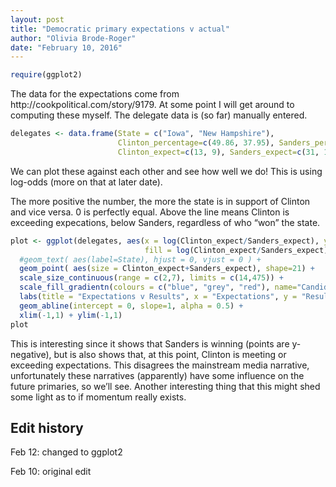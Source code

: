 ```yaml
---
layout: post
title: "Democratic primary expectations v actual"
author: "Olivia Brode-Roger"
date: "February 10, 2016"
---
```


```r
require(ggplot2)
```

The data for the expectations come from http://cookpolitical.com/story/9179. At some point I will get around to computing these myself.
The delegate data is (so far) manually entered.

```r
delegates <- data.frame(State = c("Iowa", "New Hampshire"),
                        Clinton_percentage=c(49.86, 37.95), Sanders_percentage=c(49.57, 60.4),
                        Clinton_expect=c(13, 9), Sanders_expect=c(31, 15))
```

We can plot these against each other and see how well we do!
This is using log-odds (more on that at later date).

The more positive the number, the more the state is in support of Clinton and vice versa. 0 is perfectly equal. Above the line means Clinton is exceeding expecations, below Sanders, regardless of who "won" the state.

```r
plot <- ggplot(delegates, aes(x = log(Clinton_expect/Sanders_expect), y = log(Clinton_percentage/Sanders_percentage),
                              fill = log(Clinton_expect/Sanders_expect) - log(Clinton_percentage/Sanders_percentage))) +
  #geom_text( aes(label=State), hjust = 0, vjust = 0 ) +
  geom_point( aes(size = Clinton_expect+Sanders_expect), shape=21) +
  scale_size_continuous(range = c(2,7), limits = c(14,475)) +
  scale_fill_gradientn(colours = c("blue", "grey", "red"), name="Candidate ahead", limits=c(-2,2)) +
  labs(title = "Expectations v Results", x = "Expectations", y = "Results", size = "Total delegates") +
  geom_abline(intercept = 0, slope=1, alpha = 0.5) +
  xlim(-1,1) + ylim(-1,1)
plot
```

This is interesting since it shows that Sanders is winning (points are y-negative), but is also shows that, at this point, Clinton is meeting or exceeding expectations. This disagrees the mainstream media narrative, unfortunately these narratives (apparently) have some influence on the future primaries, so we'll see.
Another interesting thing that this might shed some light as to if momentum really exists.

Edit history
---

Feb 12: changed to ggplot2

Feb 10: original edit
